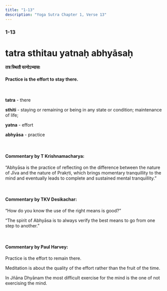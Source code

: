 ```yaml
---
title: "1-13"
description: "Yoga Sutra Chapter 1, Verse 13"
---
```


### 1-13

# tatra sthitau yatnaḥ abhyāsaḥ

#### तत्र स्थितौ यत्नोऽभ्यासः

#### Practice is the effort to stay there.

<br />

**tatra** - there <br />

**sthiti** - staying or remaining or being in any state or condition; maintenance of life; <br />

**yatna** - effort <br />

**abhyāsa** - practice <br />

<br />

#### Commentary by T Krishnamacharya:

“Abhyāsa is the practice of reflecting on the difference
between the nature of Jīva and the nature of Prakṛti,
which brings momentary tranquillity to the mind and
eventually leads to complete and sustained mental tranquillity.”

<br />

#### Commentary by TKV Desikachar:

“How do you know the use of the right means is good?”

“The spirit of Abhyāsa is to always verify the best means to go from one step to another.”

<br />

#### Commentary by Paul Harvey:

Practice is the effort to remain there.

Meditation is about the quality of the effort
rather than the fruit of the time.

In Jñāna Dhyānam the most difficult exercise for the mind
is the one of not exercising the mind.
